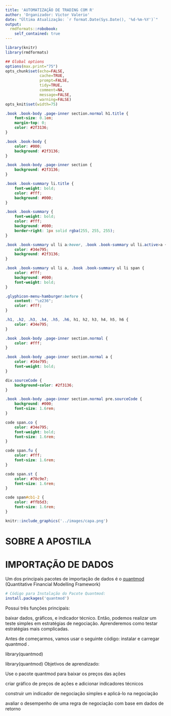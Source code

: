 ```yaml
---
title: 'AUTOMATIZAÇÃO DE TRADING COM R'
author: 'Organizador: Victor Valerio'
date: "Última Atualização: `r format.Date(Sys.Date(), '%d-%m-%Y')`"
output:
  rmdformats::robobook:
    self_contained: true
---
```


```r

library(knitr)
library(rmdformats)

## Global options
options(max.print="75")
opts_chunk$set(echo=FALSE,
               cache=TRUE,
               prompt=FALSE,
               tidy=TRUE,
               comment=NA,
               message=FALSE,
               warning=FALSE)
opts_knit$set(width=75)

```

```css

.book .book-body .page-inner section.normal h1.title {
    font-size: 0.1em;
    margin-top: 0;
    color: #2f3136;
}

.book .book-body {
    color: #000;
    background: #2f3136;
}

.book .book-body .page-inner section {
    background: #2f3136;
}

.book .book-summary li.title {
    font-weight: bold;
    color: #fff;
    background: #000;
}

.book .book-summary {
    font-weight: bold;
    color: #fff;
    background: #000;
    border-right: 1px solid rgba(255, 255, 255);
}

.book .book-summary ul li a:hover, .book .book-summary ul li.active>a {
    color: #34e795;
    background: #2f3136;
}

.book .book-summary ul li a, .book .book-summary ul li span {
    color: #fff;
    background: #000;
    font-weight: bold;
}

.glyphicon-menu-hamburger:before {
    content: "\e236";
    color: #fff;
}

.h1, .h2, .h3, .h4, .h5, .h6, h1, h2, h3, h4, h5, h6 {
    color: #34e795;
}

.book .book-body .page-inner section.normal {
    color: #fff;
}

.book .book-body .page-inner section.normal a {
    color: #34e795;
    font-weight: bold;
}

div.sourceCode {
    background-color: #2f3136;
}

.book .book-body .page-inner section.normal pre.sourceCode {
    background: #000;
    font-size: 1.6rem;
}

code span.co {
    color: #34e795;
    font-weight: bold;
    font-size: 1.6rem;
}

code span.fu {
    color: #fff;
    font-size: 1.6rem;
}

code span.st {
    color: #70c9e7;
    font-size: 1.6rem;
}

code span#cb1-2 {
    color: #ffb5d3;
    font-size: 1.6rem;
}

```

```r

knitr::include_graphics('../images/capa.png')

```

# SOBRE A APOSTILA

# IMPORTAÇÃO DE DADOS

Um dos principais pacotes de importação de dados é o [quantmod](https://www.quantmod.com/) 
(Quantitative Financial Modelling Framework)

```r

# Código para Instalação do Pacote Quantmod:
install.packages('quantmod')

```











Possui três funções principais:

baixar dados,
gráficos, e
indicador técnico.
Então, podemos realizar um teste simples em estratégias de negociação. Aprenderemos como testar estratégias mais complicadas.

Antes de começarmos, vamos usar o seguinte código: instalar e carregar quantmod .

library(quantmod)

library(quantmod)
Objetivos de aprendizado:

Use o pacote quantmod para baixar os preços das ações

criar gráfico de preços de ações e adicionar indicadores técnicos

construir um indicador de negociação simples e aplicá-lo na negociação

avaliar o desempenho de uma regra de negociação com base em dados de retorno


































